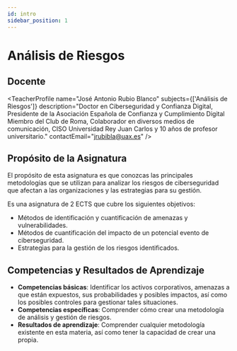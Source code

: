 ```yaml
---
id: intro
sidebar_position: 1
---
```


# Análisis de Riesgos

## Docente

<TeacherProfile
  name="José Antonio Rubio Blanco"
  subjects={['Análisis de Riesgos']}
  description="Doctor en Ciberseguridad y Confianza Digital, Presidente de la Asociación Española de Confianza y Cumplimiento Digital Miembro del Club de Roma, Colaborador en diversos medios de comunicación, CISO Universidad Rey Juan Carlos y 10 años de profesor universitario."
  contactEmail="jrubibla@uax.es"
/>

## Propósito de la Asignatura
El propósito de esta asignatura es que conozcas las principales metodologías que se utilizan para analizar los riesgos de ciberseguridad que afectan a las organizaciones y las estrategias para su gestión. 

Es una asignatura de 2 ECTS que cubre los siguientes objetivos:

* Métodos de identificación y cuantificación de amenazas y vulnerabilidades.
* Métodos de cuantificación del impacto de un potencial evento de ciberseguridad.
* Estrategias para la gestión de los riesgos identificados.

 ## Competencias y Resultados de Aprendizaje
* **Competencias básicas**: Identificar los activos corporativos, amenazas a que están expuestos, sus probabilidades y posibles impactos, así como los posibles controles para gestionar tales situaciones.
* **Competencias específicas**: Comprender cómo crear una metodología de análisis y gestión de riesgos.
* **Resultados de aprendizaje**: Comprender cualquier metodología existente en esta materia, así como tener la capacidad de crear una propia.
